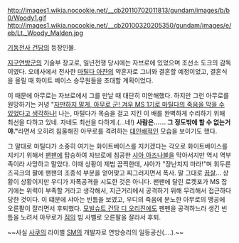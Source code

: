 http://images1.wikia.nocookie.net/__cb20110702011813/gundam/images/b/b0/Woody1.gif
http://images1.wikia.nocookie.net/__cb20100320205350/gundam/images/e/eb/Lt._Woody_Malden.jpg

[[기동전사 건담]]의 등장인물.

[[지구연방]]군의 기술부 장교로, 일년전쟁 당시에는 자브로에 있었으며 조선소 도크의 감독이였다. 오데사에서 전사한 [[마틸다 아쟌]]의 약혼자로 그녀와 결혼할 예정이었고, 결혼식을 올릴 때 화이트 베이스 승무원들을 초대할 계획이었다. 

이 때문에 아무로는 자브로에서 그를 만날 때 대단히 미안해했다. 하지만 그런 아무로를 원망하기는 커녕 "[http://bbs2.ruliweb.daum.net/gaia/do/ruliweb/family/230/read?articleId=24347816&bbsId=G005&itemId=75&pageIndex=1 자만하지 말게, 아무로 군! 겨우 MS 1기로 마틸다의 죽음을 막을 수 있었다고 생각하나!] 나는, 마틸다가 목숨을 걸고 지킨 이 배를 완벽하게 수리하기 위해 최선을 다하고 있네. 자네도 최선을 다하게.(...네!) '''사람은…… 그 정도밖에 할 수 없는거야."'''라면서 오히려 침울해진 아무로를 격려하는 [[대인배]]적인 모습을 보이기도 했다. 

그 말대로 마틸다가 소중히 여기는 화이트베이스를 지키겠다는 각오로 화이트베이스를 지키기 위해서 [[팬팬]]에 탑승하여 자브로에 침공한 [[샤아 아즈나블]]을 막아서지만 역시 역부족이라 사망하고 말았다. 이때 상황이 제법 끔찍한데, 샤아가 "장난치지 마라!"며 휘두른 즈곡크의 팔에 팬팬의 조종석 부분을 얻어맞고 찌그러지면서 폭사. 말 그대로 [[끔살]]... 상황이 상황이지만 우디가 자폭공격을 시도한 것은 아니다. 팬팬에 달린 로켓포가 MS 잡기에는 위력이 부족할 거라고 생각해서, 지근거리에서 공격하기 위해 무리해서 접근하다 당한 것이다. 이 떄문에 샤아는 빈틈을 보였고, 우디의 죽음에 분노한 아무로의 맹공에 오른팔이 잘리면서 후퇴했다. [[모빌슈트 건담 디 오리진]]에도 펜펜을 공격하느라 생긴 빈틈을 노려서 아무로가 [[짐]]의 빔 사벨로 오른팔을 잘라서 후퇴.

~~사실 [[사쿠]]의 라이벌 [[SM]]의 개발자로 연방승리의 일등공신(....).~~
